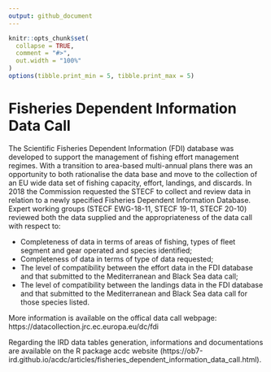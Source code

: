 ```yaml
---
output: github_document
---
```


<!-- README.md is generated from README.Rmd. Please edit that file and click on Knit button at the end. -->

```r
knitr::opts_chunk$set(
  collapse = TRUE,
  comment = "#>",
  out.width = "100%"
)
options(tibble.print_min = 5, tibble.print_max = 5)
```

# Fisheries Dependent Information Data Call

The Scientific Fisheries Dependent Information (FDI) database was developed to support the management of fishing effort management regimes. With a transition to area-based multi-annual plans there was an opportunity to both rationalise the data base and move to the collection of an EU wide data set of fishing capacity, effort, landings, and discards. In 2018 the Commission requested the STECF to collect and review data in relation to a newly specified Fisheries Dependent Information Database. Expert working groups (STECF EWG-18-11, STECF 19-11, STECF 20-10) reviewed both the data supplied and the appropriateness of the data call with respect to:

* Completeness of data in terms of areas of fishing, types of fleet segment and gear operated and species identified;
* Completeness of data in terms of type of data requested;
* The level of compatibility between the effort data in the FDI database and that submitted to the Mediterranean and Black Sea data call;
* The level of compatibility between the landings data in the FDI database and that submitted to the Mediterranean and Black Sea data call for those species listed.

More information is available on the offical data call webpage: https://datacollection.jrc.ec.europa.eu/dc/fdi

Regarding the IRD data tables generation, informations and documentations are available on the R package acdc website (https://ob7-ird.github.io/acdc/articles/fisheries_dependent_information_data_call.html).
